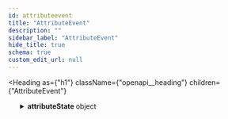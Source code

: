 ```yaml
---
id: attributeevent
title: "AttributeEvent"
description: ""
sidebar_label: "AttributeEvent"
hide_title: true
schema: true
custom_edit_url: null
---
```



<Heading
  as={"h1"}
  className={"openapi__heading"}
  children={"AttributeEvent"}
>
</Heading>





<ul>
  <SchemaItem
    collapsible={true}
    className={"schemaItem"}
  >
    <details
      style={{}}
      className={"openapi-markdown__details"}
    >
      <summary
        style={{}}
      >
        <span
          className={"openapi-schema__container"}
        >
          <strong
            className={"openapi-schema__property"}
          >
            attributeState
          </strong><span
            className={"openapi-schema__name"}
          >
             object
          </span>
        </span>
      </summary><div
        style={{"marginLeft":"1rem"}}
      >
        <SchemaItem
          collapsible={true}
          className={"schemaItem"}
        >
          <details
            style={{}}
            className={"openapi-markdown__details"}
          >
            <summary
              style={{}}
            >
              <span
                className={"openapi-schema__container"}
              >
                <strong
                  className={"openapi-schema__property"}
                >
                  ref
                </strong><span
                  className={"openapi-schema__name"}
                >
                   object
                </span>
              </span>
            </summary><div
              style={{"marginLeft":"1rem"}}
            >
              <SchemaItem
                collapsible={false}
                name={"id"}
                required={false}
                schemaName={"string"}
                qualifierMessage={"**Possible values:** Value must match regular expression `^[0-9A-Za-z]{22}$`"}
                schema={{"pattern":"^[0-9A-Za-z]{22}$","type":"string","description":"The asset identifier","example":"7Bt8M3cXEP6BHPh8r47DYf"}}
              >
                
              </SchemaItem><SchemaItem
                collapsible={false}
                name={"name"}
                required={true}
                schemaName={"string"}
                qualifierMessage={"**Possible values:** Value must match regular expression `^\\w+$`"}
                schema={{"pattern":"^\\w+$","type":"string","description":"The attribute name","example":"location"}}
              >
                
              </SchemaItem>
            </div>
          </details>
        </SchemaItem><SchemaItem
          collapsible={false}
          name={"value"}
          required={false}
          schemaName={"object"}
          qualifierMessage={undefined}
          schema={{"type":"object"}}
        >
          
        </SchemaItem>
      </div>
    </details>
  </SchemaItem><SchemaItem
    collapsible={true}
    className={"schemaItem"}
  >
    <details
      style={{}}
      className={"openapi-markdown__details"}
    >
      <summary
        style={{}}
      >
        <span
          className={"openapi-schema__container"}
        >
          <strong
            className={"openapi-schema__property"}
          >
            ref
          </strong><span
            className={"openapi-schema__name"}
          >
             object
          </span>
        </span>
      </summary><div
        style={{"marginLeft":"1rem"}}
      >
        <SchemaItem
          collapsible={false}
          name={"id"}
          required={false}
          schemaName={"string"}
          qualifierMessage={"**Possible values:** Value must match regular expression `^[0-9A-Za-z]{22}$`"}
          schema={{"pattern":"^[0-9A-Za-z]{22}$","type":"string","description":"The asset identifier","example":"7Bt8M3cXEP6BHPh8r47DYf"}}
        >
          
        </SchemaItem><SchemaItem
          collapsible={false}
          name={"name"}
          required={true}
          schemaName={"string"}
          qualifierMessage={"**Possible values:** Value must match regular expression `^\\w+$`"}
          schema={{"pattern":"^\\w+$","type":"string","description":"The attribute name","example":"location"}}
        >
          
        </SchemaItem>
      </div>
    </details>
  </SchemaItem><SchemaItem
    collapsible={false}
    name={"value"}
    required={false}
    schemaName={"object"}
    qualifierMessage={undefined}
    schema={{"type":"object"}}
  >
    
  </SchemaItem><SchemaItem
    collapsible={false}
    name={"timestamp"}
    required={false}
    schemaName={"int64"}
    qualifierMessage={undefined}
    schema={{"type":"integer","format":"int64"}}
  >
    
  </SchemaItem><SchemaItem
    collapsible={false}
    name={"messageID"}
    required={false}
    schemaName={"string"}
    qualifierMessage={undefined}
    schema={{"type":"string"}}
  >
    
  </SchemaItem><SchemaItem
    collapsible={false}
    name={"deleted"}
    required={false}
    schemaName={"boolean"}
    qualifierMessage={undefined}
    schema={{"type":"boolean"}}
  >
    
  </SchemaItem><SchemaItem
    collapsible={false}
    name={"realm"}
    required={false}
    schemaName={"string"}
    qualifierMessage={undefined}
    schema={{"type":"string"}}
  >
    
  </SchemaItem><SchemaItem
    collapsible={false}
    name={"parentId"}
    required={false}
    schemaName={"string"}
    qualifierMessage={undefined}
    schema={{"type":"string"}}
  >
    
  </SchemaItem><SchemaItem
    collapsible={false}
    name={"oldValue"}
    required={false}
    schemaName={"object"}
    qualifierMessage={undefined}
    schema={{"type":"object"}}
  >
    
  </SchemaItem><SchemaItem
    collapsible={false}
    name={"oldValueTimestamp"}
    required={false}
    schemaName={"int64"}
    qualifierMessage={undefined}
    schema={{"type":"integer","format":"int64"}}
  >
    
  </SchemaItem><SchemaItem
    collapsible={false}
    name={"path"}
    required={false}
    schemaName={"string[]"}
    qualifierMessage={undefined}
    schema={{"type":"array","items":{"type":"string"}}}
  >
    
  </SchemaItem><SchemaItem
    collapsible={false}
    name={"assetName"}
    required={false}
    schemaName={"string"}
    qualifierMessage={undefined}
    schema={{"type":"string"}}
  >
    
  </SchemaItem><SchemaItem
    collapsible={false}
    name={"assetType"}
    required={false}
    schemaName={"string"}
    qualifierMessage={undefined}
    schema={{"type":"string"}}
  >
    
  </SchemaItem><SchemaItem
    collapsible={false}
    name={"createdOn"}
    required={false}
    schemaName={"date-time"}
    qualifierMessage={undefined}
    schema={{"type":"string","format":"date-time"}}
  >
    
  </SchemaItem><SchemaItem
    collapsible={true}
    className={"schemaItem"}
  >
    <details
      style={{}}
      className={"openapi-markdown__details"}
    >
      <summary
        style={{}}
      >
        <span
          className={"openapi-schema__container"}
        >
          <strong
            className={"openapi-schema__property"}
          >
            type
          </strong><span
            className={"openapi-schema__name"}
          >
             object
          </span>
        </span>
      </summary><div
        style={{"marginLeft":"1rem"}}
      >
        <SchemaItem
          collapsible={false}
          name={"name"}
          required={false}
          schemaName={"string"}
          qualifierMessage={"**Possible values:** Value must match regular expression `^\\w+(\\[\\])?$`"}
          schema={{"pattern":"^\\w+(\\[\\])?$","type":"string"}}
        >
          
        </SchemaItem><SchemaItem
          collapsible={true}
          className={"schemaItem"}
        >
          <details
            style={{}}
            className={"openapi-markdown__details"}
          >
            <summary
              style={{}}
            >
              <span
                className={"openapi-schema__container"}
              >
                <strong
                  className={"openapi-schema__property"}
                >
                  constraints
                </strong><span
                  className={"openapi-schema__name"}
                >
                   object[]
                </span>
              </span>
            </summary><div
              style={{"marginLeft":"1rem"}}
            >
              <li>
                <div
                  style={{"fontSize":"var(--ifm-code-font-size)","opacity":"0.6","marginLeft":"-.5rem","paddingBottom":".5rem"}}
                >
                  Array [
                </div>
              </li><SchemaItem
                collapsible={false}
                name={"message"}
                required={false}
                schemaName={"string"}
                qualifierMessage={undefined}
                schema={{"type":"string"}}
              >
                
              </SchemaItem><SchemaItem
                collapsible={false}
                name={"type"}
                required={true}
                schemaName={"string"}
                qualifierMessage={undefined}
                schema={{"type":"string"}}
              >
                
              </SchemaItem><li>
                <div
                  style={{"fontSize":"var(--ifm-code-font-size)","opacity":"0.6","marginLeft":"-.5rem"}}
                >
                  ]
                </div>
              </li>
            </div>
          </details>
        </SchemaItem><SchemaItem
          collapsible={true}
          className={"schemaItem"}
        >
          <details
            style={{}}
            className={"openapi-markdown__details"}
          >
            <summary
              style={{}}
            >
              <span
                className={"openapi-schema__container"}
              >
                <strong
                  className={"openapi-schema__property"}
                >
                  format
                </strong><span
                  className={"openapi-schema__name"}
                >
                   object
                </span>
              </span>
            </summary><div
              style={{"marginLeft":"1rem"}}
            >
              <SchemaItem
                collapsible={false}
                name={"useGrouping"}
                required={false}
                schemaName={"boolean"}
                qualifierMessage={undefined}
                schema={{"type":"boolean"}}
              >
                
              </SchemaItem><SchemaItem
                collapsible={false}
                name={"minimumIntegerDigits"}
                required={false}
                schemaName={"int32"}
                qualifierMessage={undefined}
                schema={{"type":"integer","format":"int32"}}
              >
                
              </SchemaItem><SchemaItem
                collapsible={false}
                name={"minimumFractionDigits"}
                required={false}
                schemaName={"int32"}
                qualifierMessage={undefined}
                schema={{"type":"integer","format":"int32"}}
              >
                
              </SchemaItem><SchemaItem
                collapsible={false}
                name={"maximumFractionDigits"}
                required={false}
                schemaName={"int32"}
                qualifierMessage={undefined}
                schema={{"type":"integer","format":"int32"}}
              >
                
              </SchemaItem><SchemaItem
                collapsible={false}
                name={"minimumSignificantDigits"}
                required={false}
                schemaName={"int32"}
                qualifierMessage={undefined}
                schema={{"type":"integer","format":"int32"}}
              >
                
              </SchemaItem><SchemaItem
                collapsible={false}
                name={"maximumSignificantDigits"}
                required={false}
                schemaName={"int32"}
                qualifierMessage={undefined}
                schema={{"type":"integer","format":"int32"}}
              >
                
              </SchemaItem><SchemaItem
                collapsible={false}
                name={"asBoolean"}
                required={false}
                schemaName={"boolean"}
                qualifierMessage={undefined}
                schema={{"type":"boolean"}}
              >
                
              </SchemaItem><SchemaItem
                collapsible={false}
                name={"asDate"}
                required={false}
                schemaName={"boolean"}
                qualifierMessage={undefined}
                schema={{"type":"boolean"}}
              >
                
              </SchemaItem><SchemaItem
                collapsible={false}
                name={"asSlider"}
                required={false}
                schemaName={"boolean"}
                qualifierMessage={undefined}
                schema={{"type":"boolean"}}
              >
                
              </SchemaItem><SchemaItem
                collapsible={false}
                name={"resolution"}
                required={false}
                schemaName={"number"}
                qualifierMessage={undefined}
                schema={{"type":"number"}}
              >
                
              </SchemaItem><SchemaItem
                collapsible={false}
                name={"dateStyle"}
                required={false}
                schemaName={"string"}
                qualifierMessage={"**Possible values:** [`numeric`, `2-digit`, `full`, `long`, `medium`, `short`, `narrow`]"}
                schema={{"type":"string","enum":["numeric","2-digit","full","long","medium","short","narrow"]}}
              >
                
              </SchemaItem><SchemaItem
                collapsible={false}
                name={"timeStyle"}
                required={false}
                schemaName={"string"}
                qualifierMessage={"**Possible values:** [`numeric`, `2-digit`, `full`, `long`, `medium`, `short`, `narrow`]"}
                schema={{"type":"string","enum":["numeric","2-digit","full","long","medium","short","narrow"]}}
              >
                
              </SchemaItem><SchemaItem
                collapsible={false}
                name={"dayPeriod"}
                required={false}
                schemaName={"string"}
                qualifierMessage={"**Possible values:** [`numeric`, `2-digit`, `full`, `long`, `medium`, `short`, `narrow`]"}
                schema={{"type":"string","enum":["numeric","2-digit","full","long","medium","short","narrow"]}}
              >
                
              </SchemaItem><SchemaItem
                collapsible={false}
                name={"hour12"}
                required={false}
                schemaName={"boolean"}
                qualifierMessage={undefined}
                schema={{"type":"boolean"}}
              >
                
              </SchemaItem><SchemaItem
                collapsible={false}
                name={"iso8601"}
                required={false}
                schemaName={"boolean"}
                qualifierMessage={undefined}
                schema={{"type":"boolean"}}
              >
                
              </SchemaItem><SchemaItem
                collapsible={false}
                name={"weekday"}
                required={false}
                schemaName={"string"}
                qualifierMessage={"**Possible values:** [`numeric`, `2-digit`, `full`, `long`, `medium`, `short`, `narrow`]"}
                schema={{"type":"string","enum":["numeric","2-digit","full","long","medium","short","narrow"]}}
              >
                
              </SchemaItem><SchemaItem
                collapsible={false}
                name={"era"}
                required={false}
                schemaName={"string"}
                qualifierMessage={"**Possible values:** [`numeric`, `2-digit`, `full`, `long`, `medium`, `short`, `narrow`]"}
                schema={{"type":"string","enum":["numeric","2-digit","full","long","medium","short","narrow"]}}
              >
                
              </SchemaItem><SchemaItem
                collapsible={false}
                name={"year"}
                required={false}
                schemaName={"string"}
                qualifierMessage={"**Possible values:** [`numeric`, `2-digit`, `full`, `long`, `medium`, `short`, `narrow`]"}
                schema={{"type":"string","enum":["numeric","2-digit","full","long","medium","short","narrow"]}}
              >
                
              </SchemaItem><SchemaItem
                collapsible={false}
                name={"month"}
                required={false}
                schemaName={"string"}
                qualifierMessage={"**Possible values:** [`numeric`, `2-digit`, `full`, `long`, `medium`, `short`, `narrow`]"}
                schema={{"type":"string","enum":["numeric","2-digit","full","long","medium","short","narrow"]}}
              >
                
              </SchemaItem><SchemaItem
                collapsible={false}
                name={"week"}
                required={false}
                schemaName={"string"}
                qualifierMessage={"**Possible values:** [`numeric`, `2-digit`, `full`, `long`, `medium`, `short`, `narrow`]"}
                schema={{"type":"string","enum":["numeric","2-digit","full","long","medium","short","narrow"]}}
              >
                
              </SchemaItem><SchemaItem
                collapsible={false}
                name={"day"}
                required={false}
                schemaName={"string"}
                qualifierMessage={"**Possible values:** [`numeric`, `2-digit`, `full`, `long`, `medium`, `short`, `narrow`]"}
                schema={{"type":"string","enum":["numeric","2-digit","full","long","medium","short","narrow"]}}
              >
                
              </SchemaItem><SchemaItem
                collapsible={false}
                name={"hour"}
                required={false}
                schemaName={"string"}
                qualifierMessage={"**Possible values:** [`numeric`, `2-digit`, `full`, `long`, `medium`, `short`, `narrow`]"}
                schema={{"type":"string","enum":["numeric","2-digit","full","long","medium","short","narrow"]}}
              >
                
              </SchemaItem><SchemaItem
                collapsible={false}
                name={"minute"}
                required={false}
                schemaName={"string"}
                qualifierMessage={"**Possible values:** [`numeric`, `2-digit`, `full`, `long`, `medium`, `short`, `narrow`]"}
                schema={{"type":"string","enum":["numeric","2-digit","full","long","medium","short","narrow"]}}
              >
                
              </SchemaItem><SchemaItem
                collapsible={false}
                name={"second"}
                required={false}
                schemaName={"string"}
                qualifierMessage={"**Possible values:** [`numeric`, `2-digit`, `full`, `long`, `medium`, `short`, `narrow`]"}
                schema={{"type":"string","enum":["numeric","2-digit","full","long","medium","short","narrow"]}}
              >
                
              </SchemaItem><SchemaItem
                collapsible={false}
                name={"fractionalSecondDigits"}
                required={false}
                schemaName={"int32"}
                qualifierMessage={undefined}
                schema={{"type":"integer","format":"int32"}}
              >
                
              </SchemaItem><SchemaItem
                collapsible={false}
                name={"timeZoneName"}
                required={false}
                schemaName={"string"}
                qualifierMessage={"**Possible values:** [`numeric`, `2-digit`, `full`, `long`, `medium`, `short`, `narrow`]"}
                schema={{"type":"string","enum":["numeric","2-digit","full","long","medium","short","narrow"]}}
              >
                
              </SchemaItem><SchemaItem
                collapsible={false}
                name={"momentJsFormat"}
                required={false}
                schemaName={"string"}
                qualifierMessage={undefined}
                schema={{"type":"string"}}
              >
                
              </SchemaItem><SchemaItem
                collapsible={false}
                name={"asNumber"}
                required={false}
                schemaName={"boolean"}
                qualifierMessage={undefined}
                schema={{"type":"boolean"}}
              >
                
              </SchemaItem><SchemaItem
                collapsible={false}
                name={"asOnOff"}
                required={false}
                schemaName={"boolean"}
                qualifierMessage={undefined}
                schema={{"type":"boolean"}}
              >
                
              </SchemaItem><SchemaItem
                collapsible={false}
                name={"asPressedReleased"}
                required={false}
                schemaName={"boolean"}
                qualifierMessage={undefined}
                schema={{"type":"boolean"}}
              >
                
              </SchemaItem><SchemaItem
                collapsible={false}
                name={"asOpenClosed"}
                required={false}
                schemaName={"boolean"}
                qualifierMessage={undefined}
                schema={{"type":"boolean"}}
              >
                
              </SchemaItem><SchemaItem
                collapsible={false}
                name={"asMomentary"}
                required={false}
                schemaName={"boolean"}
                qualifierMessage={undefined}
                schema={{"type":"boolean"}}
              >
                
              </SchemaItem><SchemaItem
                collapsible={false}
                name={"multiline"}
                required={false}
                schemaName={"boolean"}
                qualifierMessage={undefined}
                schema={{"type":"boolean"}}
              >
                
              </SchemaItem>
            </div>
          </details>
        </SchemaItem><SchemaItem
          collapsible={false}
          name={"units"}
          required={false}
          schemaName={"string[]"}
          qualifierMessage={undefined}
          schema={{"type":"array","items":{"type":"string"}}}
        >
          
        </SchemaItem><SchemaItem
          collapsible={false}
          name={"arrayDimensions"}
          required={false}
          schemaName={"int32"}
          qualifierMessage={undefined}
          schema={{"type":"integer","format":"int32"}}
        >
          
        </SchemaItem><SchemaItem
          collapsible={false}
          name={"metaUseOnly"}
          required={false}
          schemaName={"boolean"}
          qualifierMessage={undefined}
          schema={{"type":"boolean"}}
        >
          
        </SchemaItem><SchemaItem
          collapsible={false}
          name={"jsonType"}
          required={false}
          schemaName={"string"}
          qualifierMessage={undefined}
          schema={{"type":"string"}}
        >
          
        </SchemaItem>
      </div>
    </details>
  </SchemaItem>
</ul>
            